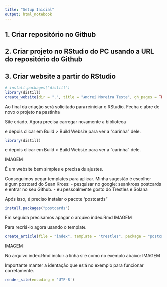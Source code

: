 ```yaml
---
title: "Setup Inicial"
output: html_notebook
---
```


## 1. Criar repositório no Github

## 2. Criar projeto no RStudio do PC usando a URL do repositório do Github

## 3. Criar website a partir do RStudio

```r
# install.packages("distill")
library(distill)
create_website(dir = ".", title = "Andrei Moreira Teste", gh_pages = TRUE)
```

Ao final da criação será solicitado para reiniciar o RStudio. Fecha e abre de novo o projeto na pastinha

Site criado. Agora precisa carregar novamente a biblioteca

e depois clicar em Build > Build Website para ver a "carinha" dele.
```r
library(distill)
```

e depois clicar em Build > Build Website para ver a "carinha" dele.

IMAGEM

É um website bem simples e precisa de ajustes.

Conseguimos pegar templates para aplicar. Minha sugestão é escolher algum postcard do Sean Kross:
- pesquisar no google: seankross postcards e entrar no seu Github.
- eu pessoalmente gosto do Trestles e Solana

Após isso, é preciso instalar o pacote "postcards"

```r
install.packages("postcards")
```

Em seguida precisamos apagar o arquivo index.Rmd 
IMAGEM

Para recriá-lo agora usando o template.

```r
create_article(file = "index", template = "trestles", package = "postcards")
```
IMAGEM


No arquivo index.Rmd incluir a linha site como no exemplo abaixo:
IMAGEM

Importante manter a identação que está no exemplo para funcionar corretamente.

```r
render_site(encoding = 'UTF-8')
```

